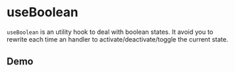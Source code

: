 
<Meta of={UseBooleanStories} />

# useBoolean

`useBoolean` is an utility hook to deal with boolean states. It avoid you to rewrite each time an handler to activate/deactivate/toggle the current state.

## Demo

<Primary />
